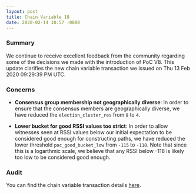 ```yaml
---
layout: post
title: Chain Variable 18
date: 2020-02-14 10:57 -0800
---
```


### Summary

We continue to receive excellent feedback from the community regarding some of the decisions we made
with the introduction of PoC V8. This update clarifies the new chain variable transaction we issued
on Thu 13 Feb 2020 09:29:39 PM UTC.

### Concerns

- **Consensus group membership not geographically diverse**: In order to ensure that the consensus
  members are geographically diverse, we have reduced the `election_cluster_res` from `8` to `4`.

- **Lower bucket for good RSSI values too strict**: In order to allow witnesses seen at RSSI values
  below our initial expectation to be considered good enough for constructing paths, we have reduced
  the lower threshold `poc_good_bucket_low` from `-115` to `-118`. Note that since this is a
  logarthmic scale, we believe that any RSSI below -118 is likely too low to be considered good
  enough.

### Audit

You can find the chain variable transaction details
[here](https://github.com/helium/miner/blob/master/audit/var-18.md).
